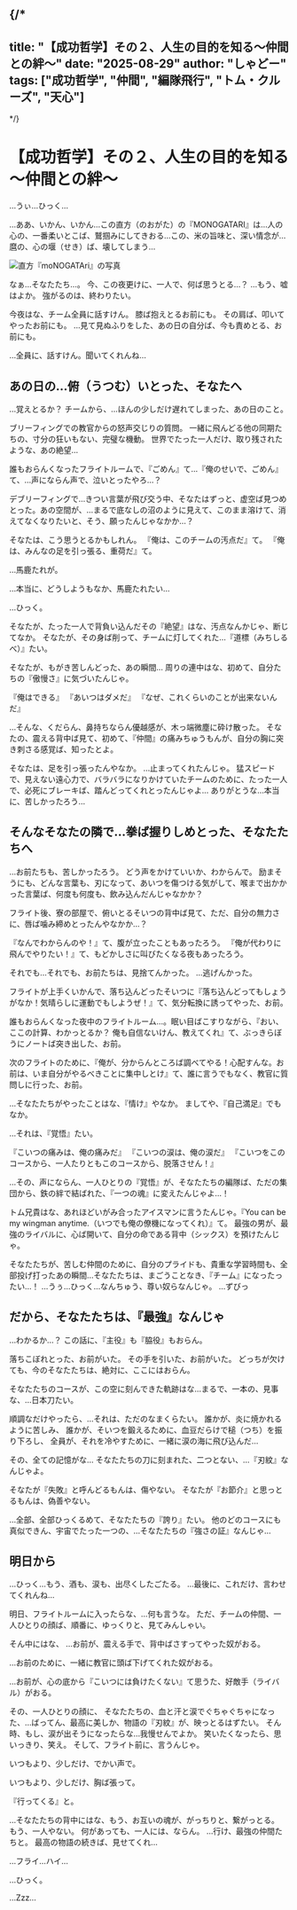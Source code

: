 
{/*
---
title: "【成功哲学】その２、人生の目的を知る～仲間との絆～"
date: "2025-08-29"
author: "しゃどー"
tags: ["成功哲学", "仲間", "編隊飛行", "トム・クルーズ", "天心"]
---
*/}

# 【成功哲学】その２、人生の目的を知る～仲間との絆～

…うぃ…ひっく…

…ああ、いかん、いかん…この直方（のおがた）の『MONOGATARI』は…人の心の、一番柔いとこば、鷲掴みにしてきおる…この、米の旨味と、深い情念が…麿の、心の堰（せき）ば、壊してしまう…

<Image
  src="/images/ContentImages/monogatari.jpg"
  width={600}
  height={350}
  alt="直方『moNOGATAri』の写真"
/>

なぁ…そなたたち…。
今、この夜更けに、一人で、何ば思うとる…？
…もう、嘘はよか。
強がるのは、終わりたい。

今夜はな、チーム全員に話すけん。
膝ば抱えとるお前にも。
その肩ば、叩いてやったお前にも。
…見て見ぬふりをした、あの日の自分ば、今も責めとる、お前にも。

…全員に、話すけん。聞いてくれんね…

## あの日の…俯（うつむ）いとった、そなたへ

…覚えとるか？
チームから、…ほんの少しだけ遅れてしまった、あの日のこと。

ブリーフィングでの教官からの怒声交じりの質問。
一緒に飛んどる他の同期たちの、寸分の狂いもない、完璧な機動。
世界でたった一人だけ、取り残されたような、あの絶望…

誰もおらんくなったフライトルームで、『ごめん』て…『俺のせいで、ごめん』て、…声にならん声で、泣いとったやろ…？

デブリーフィングで…きつい言葉が飛び交う中、そなたはずっと、虚空ば見つめとった。あの空間が、…まるで底なしの沼のように見えて、このまま溶けて、消えてなくなりたいと、そう、願ったんじゃなかか…？

そなたは、こう思うとるかもしれん。
『俺は、このチームの汚点だ』て。
『俺は、みんなの足を引っ張る、重荷だ』て。

…馬鹿たれが。

…本当に、どうしようもなか、馬鹿たれたい…

…ひっく。

そなたが、たった一人で背負い込んだその『絶望』はな、汚点なんかじゃ、断じてなか。
そなたが、その身ば削って、チームに灯してくれた…『道標（みちしるべ）』たい。

そなたが、もがき苦しんどった、あの瞬間…
周りの連中はな、初めて、自分たちの『傲慢さ』に気づいたんじゃ。

『俺はできる』
『あいつはダメだ』
『なぜ、これくらいのことが出来ないんだ』

…そんな、くだらん、鼻持ちならん優越感が、木っ端微塵に砕け散った。
そなたの、震える背中ば見て、初めて、『仲間』の痛みちゅうもんが、自分の胸に突き刺さる感覚ば、知ったとよ。

そなたは、足を引っ張ったんやなか。
…止まってくれたんじゃ。
猛スピードで、見えない遠心力で、バラバラになりかけていたチームのために、たった一人で、必死にブレーキば、踏んどってくれとったんじゃよ…
ありがとうな…本当に、苦しかったろう…

## そんなそなたの隣で…拳ば握りしめとった、そなたたちへ

…お前たちも、苦しかったろう。
どう声をかけていいか、わからんで。
励まそうにも、どんな言葉も、刃になって、あいつを傷つける気がして、喉まで出かかった言葉ば、何度も何度も、飲み込んだんじゃなかか？

フライト後、寮の部屋で、俯いとるそいつの背中ば見て、ただ、自分の無力さに、唇ば噛み締めとったんやなかか…？

『なんでわからんのや！』て、腹が立ったこともあったろう。
『俺が代わりに飛んでやりたい！』て、もどかしさに叫びたくなる夜もあったろう。

それでも…それでも、お前たちは、見捨てんかった。
…逃げんかった。

フライトが上手くいかんで、落ち込んどったそいつに『落ち込んどってもしょうがなか！気晴らしに運動でもしようぜ！』て、気分転換に誘ってやった、お前。

誰もおらんくなった夜中のフライトルーム…。眠い目ばこすりながら、『おい、ここの計算、わかっとるか？ 俺も自信ないけん、教えてくれ』て、ぶっきらぼうにノートば突き出した、お前。

次のフライトのために、『俺が、分からんところば調べてやる！心配すんな。お前は、いま自分がやるべきことに集中しとけ』て、誰に言うでもなく、教官に質問しに行った、お前。

…そなたたちがやったことはな、『情け』やなか。
ましてや、『自己満足』でもなか。

…それは、『覚悟』たい。

『こいつの痛みは、俺の痛みだ』
『こいつの涙は、俺の涙だ』
『こいつをこのコースから、一人たりともこのコースから、脱落させん！』

…その、声にならん、一人ひとりの『覚悟』が、そなたたちの編隊ば、ただの集団から、鉄の絆で結ばれた、『一つの魂』に変えたんじゃよ…！

トム兄貴はな、あれほどいがみ合ったアイスマンに言うたんじゃ。『You can be my wingman anytime.（いつでも俺の僚機になってくれ）』て。
最強の男が、最強のライバルに、心ば開いて、自分の命である背中（シックス）を預けたんじゃ。

そなたたちが、苦しむ仲間のために、自分のプライドも、貴重な学習時間も、全部投げ打ったあの瞬間…そなたたちは、まごうことなき、『チーム』になったったい…！
…うぅ…ひっく…なんちゅう、尊い奴らなんじゃ。
…ずびっ

## だから、そなたたちは、『最強』なんじゃ

…わかるか…？
この話に、『主役』も『脇役』もおらん。

落ちこぼれとった、お前がいた。
その手を引いた、お前がいた。
どっちが欠けても、今のそなたたちは、絶対に、ここにはおらん。

そなたたちのコースが、この空に刻んできた軌跡はな…まるで、一本の、見事な、…日本刀たい。

順調なだけやったら、…それは、ただのなまくらたい。
誰かが、炎に焼かれるように苦しみ、
誰かが、そいつを鍛えるために、血豆だらけで槌（つち）を振り下ろし、
全員が、それを冷やすために、一緒に涙の海に飛び込んだ…

その、全ての記憶がな…
そなたたちの刀に刻まれた、二つとない、…『刃紋』なんじゃよ。

そなたが『失敗』と呼んどるもんは、傷やない。
そなたが『お節介』と思っとるもんは、偽善やない。

…全部、全部ひっくるめて、そなたたちの『誇り』たい。
他のどのコースにも真似できん、宇宙でたった一つの、…そなたたちの『強さの証』なんじゃ…

## 明日から

…ひっく…もう、酒も、涙も、出尽くしたごたる。
…最後に、これだけ、言わせてくれんね…

明日、フライトルームに入ったらな、…何も言うな。
ただ、チームの仲間、一人ひとりの顔ば、順番に、ゆっくりと、見てみんしゃい。

そん中にはな、
…お前が、震える手で、背中ばさすってやった奴がおる。

…お前のために、一緒に教官に頭ば下げてくれた奴がおる。

…お前が、心の底から『こいつには負けたくない』て思うた、好敵手（ライバル）がおる。

その、一人ひとりの顔に、
そなたたちの、血と汗と涙でぐちゃぐちゃになった、…ばってん、最高に美しか、物語の『刃紋』が、映っとるはずたい。
そん時、もし、涙が出そうになったらな…我慢せんでよか。
笑いたくなったら、思いっきり、笑え。
そして、フライト前に、言うんじゃ。

いつもより、少しだけ、でかい声で。

いつもより、少しだけ、胸ば張って。

『行ってくる』と。

…そなたたちの背中にはな、もう、お互いの魂が、がっちりと、繋がっとる。
もう、一人やない。
何があっても、一人には、ならん。
…行け、最強の仲間たちと。
最高の物語の続きば、見せてくれ…

…フライ…ハイ…

…ひっく。

…Zzz…



